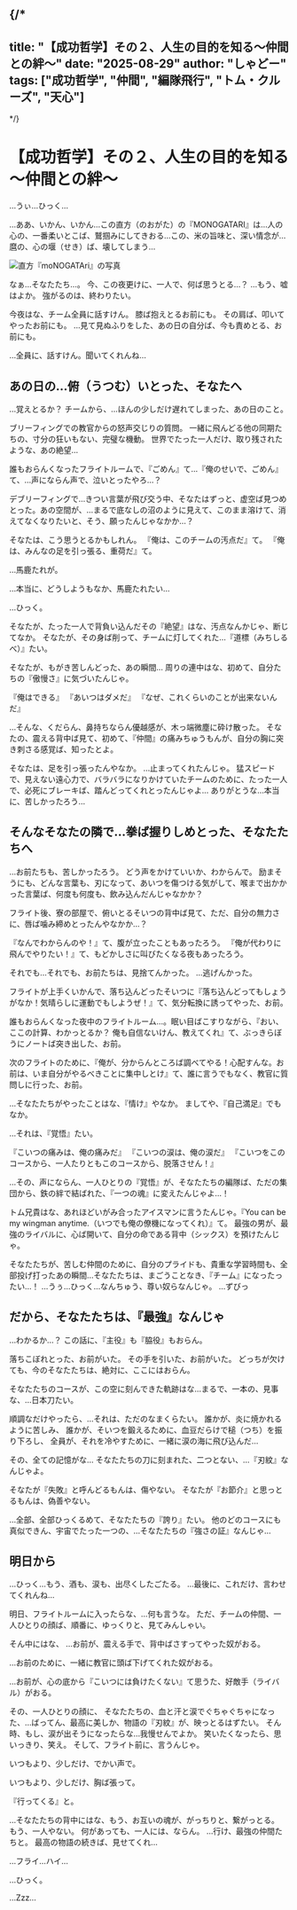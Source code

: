 
{/*
---
title: "【成功哲学】その２、人生の目的を知る～仲間との絆～"
date: "2025-08-29"
author: "しゃどー"
tags: ["成功哲学", "仲間", "編隊飛行", "トム・クルーズ", "天心"]
---
*/}

# 【成功哲学】その２、人生の目的を知る～仲間との絆～

…うぃ…ひっく…

…ああ、いかん、いかん…この直方（のおがた）の『MONOGATARI』は…人の心の、一番柔いとこば、鷲掴みにしてきおる…この、米の旨味と、深い情念が…麿の、心の堰（せき）ば、壊してしまう…

<Image
  src="/images/ContentImages/monogatari.jpg"
  width={600}
  height={350}
  alt="直方『moNOGATAri』の写真"
/>

なぁ…そなたたち…。
今、この夜更けに、一人で、何ば思うとる…？
…もう、嘘はよか。
強がるのは、終わりたい。

今夜はな、チーム全員に話すけん。
膝ば抱えとるお前にも。
その肩ば、叩いてやったお前にも。
…見て見ぬふりをした、あの日の自分ば、今も責めとる、お前にも。

…全員に、話すけん。聞いてくれんね…

## あの日の…俯（うつむ）いとった、そなたへ

…覚えとるか？
チームから、…ほんの少しだけ遅れてしまった、あの日のこと。

ブリーフィングでの教官からの怒声交じりの質問。
一緒に飛んどる他の同期たちの、寸分の狂いもない、完璧な機動。
世界でたった一人だけ、取り残されたような、あの絶望…

誰もおらんくなったフライトルームで、『ごめん』て…『俺のせいで、ごめん』て、…声にならん声で、泣いとったやろ…？

デブリーフィングで…きつい言葉が飛び交う中、そなたはずっと、虚空ば見つめとった。あの空間が、…まるで底なしの沼のように見えて、このまま溶けて、消えてなくなりたいと、そう、願ったんじゃなかか…？

そなたは、こう思うとるかもしれん。
『俺は、このチームの汚点だ』て。
『俺は、みんなの足を引っ張る、重荷だ』て。

…馬鹿たれが。

…本当に、どうしようもなか、馬鹿たれたい…

…ひっく。

そなたが、たった一人で背負い込んだその『絶望』はな、汚点なんかじゃ、断じてなか。
そなたが、その身ば削って、チームに灯してくれた…『道標（みちしるべ）』たい。

そなたが、もがき苦しんどった、あの瞬間…
周りの連中はな、初めて、自分たちの『傲慢さ』に気づいたんじゃ。

『俺はできる』
『あいつはダメだ』
『なぜ、これくらいのことが出来ないんだ』

…そんな、くだらん、鼻持ちならん優越感が、木っ端微塵に砕け散った。
そなたの、震える背中ば見て、初めて、『仲間』の痛みちゅうもんが、自分の胸に突き刺さる感覚ば、知ったとよ。

そなたは、足を引っ張ったんやなか。
…止まってくれたんじゃ。
猛スピードで、見えない遠心力で、バラバラになりかけていたチームのために、たった一人で、必死にブレーキば、踏んどってくれとったんじゃよ…
ありがとうな…本当に、苦しかったろう…

## そんなそなたの隣で…拳ば握りしめとった、そなたたちへ

…お前たちも、苦しかったろう。
どう声をかけていいか、わからんで。
励まそうにも、どんな言葉も、刃になって、あいつを傷つける気がして、喉まで出かかった言葉ば、何度も何度も、飲み込んだんじゃなかか？

フライト後、寮の部屋で、俯いとるそいつの背中ば見て、ただ、自分の無力さに、唇ば噛み締めとったんやなかか…？

『なんでわからんのや！』て、腹が立ったこともあったろう。
『俺が代わりに飛んでやりたい！』て、もどかしさに叫びたくなる夜もあったろう。

それでも…それでも、お前たちは、見捨てんかった。
…逃げんかった。

フライトが上手くいかんで、落ち込んどったそいつに『落ち込んどってもしょうがなか！気晴らしに運動でもしようぜ！』て、気分転換に誘ってやった、お前。

誰もおらんくなった夜中のフライトルーム…。眠い目ばこすりながら、『おい、ここの計算、わかっとるか？ 俺も自信ないけん、教えてくれ』て、ぶっきらぼうにノートば突き出した、お前。

次のフライトのために、『俺が、分からんところば調べてやる！心配すんな。お前は、いま自分がやるべきことに集中しとけ』て、誰に言うでもなく、教官に質問しに行った、お前。

…そなたたちがやったことはな、『情け』やなか。
ましてや、『自己満足』でもなか。

…それは、『覚悟』たい。

『こいつの痛みは、俺の痛みだ』
『こいつの涙は、俺の涙だ』
『こいつをこのコースから、一人たりともこのコースから、脱落させん！』

…その、声にならん、一人ひとりの『覚悟』が、そなたたちの編隊ば、ただの集団から、鉄の絆で結ばれた、『一つの魂』に変えたんじゃよ…！

トム兄貴はな、あれほどいがみ合ったアイスマンに言うたんじゃ。『You can be my wingman anytime.（いつでも俺の僚機になってくれ）』て。
最強の男が、最強のライバルに、心ば開いて、自分の命である背中（シックス）を預けたんじゃ。

そなたたちが、苦しむ仲間のために、自分のプライドも、貴重な学習時間も、全部投げ打ったあの瞬間…そなたたちは、まごうことなき、『チーム』になったったい…！
…うぅ…ひっく…なんちゅう、尊い奴らなんじゃ。
…ずびっ

## だから、そなたたちは、『最強』なんじゃ

…わかるか…？
この話に、『主役』も『脇役』もおらん。

落ちこぼれとった、お前がいた。
その手を引いた、お前がいた。
どっちが欠けても、今のそなたたちは、絶対に、ここにはおらん。

そなたたちのコースが、この空に刻んできた軌跡はな…まるで、一本の、見事な、…日本刀たい。

順調なだけやったら、…それは、ただのなまくらたい。
誰かが、炎に焼かれるように苦しみ、
誰かが、そいつを鍛えるために、血豆だらけで槌（つち）を振り下ろし、
全員が、それを冷やすために、一緒に涙の海に飛び込んだ…

その、全ての記憶がな…
そなたたちの刀に刻まれた、二つとない、…『刃紋』なんじゃよ。

そなたが『失敗』と呼んどるもんは、傷やない。
そなたが『お節介』と思っとるもんは、偽善やない。

…全部、全部ひっくるめて、そなたたちの『誇り』たい。
他のどのコースにも真似できん、宇宙でたった一つの、…そなたたちの『強さの証』なんじゃ…

## 明日から

…ひっく…もう、酒も、涙も、出尽くしたごたる。
…最後に、これだけ、言わせてくれんね…

明日、フライトルームに入ったらな、…何も言うな。
ただ、チームの仲間、一人ひとりの顔ば、順番に、ゆっくりと、見てみんしゃい。

そん中にはな、
…お前が、震える手で、背中ばさすってやった奴がおる。

…お前のために、一緒に教官に頭ば下げてくれた奴がおる。

…お前が、心の底から『こいつには負けたくない』て思うた、好敵手（ライバル）がおる。

その、一人ひとりの顔に、
そなたたちの、血と汗と涙でぐちゃぐちゃになった、…ばってん、最高に美しか、物語の『刃紋』が、映っとるはずたい。
そん時、もし、涙が出そうになったらな…我慢せんでよか。
笑いたくなったら、思いっきり、笑え。
そして、フライト前に、言うんじゃ。

いつもより、少しだけ、でかい声で。

いつもより、少しだけ、胸ば張って。

『行ってくる』と。

…そなたたちの背中にはな、もう、お互いの魂が、がっちりと、繋がっとる。
もう、一人やない。
何があっても、一人には、ならん。
…行け、最強の仲間たちと。
最高の物語の続きば、見せてくれ…

…フライ…ハイ…

…ひっく。

…Zzz…



